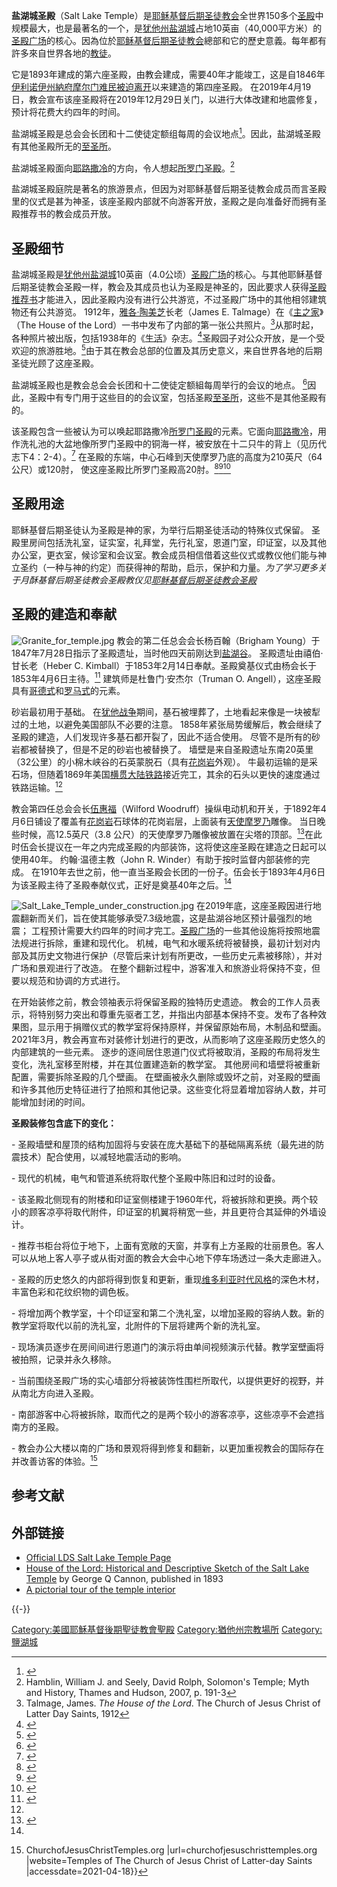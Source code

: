 {{Infobox religious building
| 名字 = 盐湖城圣殿
| 图片 = Salt Lake Temple, Utah - Sept 2004-2.jpg
| 图片说明 = Salt Lake Temple
| 地图 =
| 地图尺寸 =
| 地图说明 =
| 坐标 = {{coord|40|46|14|N|111|53|31|W|type:landmark_region:US|display=title}}
| 宗教 = [[基督教|基督教]]
| 位置 =
| 神 =
| 宗教礼仪 =
| 派别 = [[耶稣基督后期圣徒教会|耶稣基督后期圣徒教会]]
| 节日 =
| 小区 =
| 分区 =
| 基层政权 = [[盐湖城|盐湖城]]
| 区 =
| 领地 =
| 地方行政区 =
| 州 = [[犹他州|犹他州]]
| 省 =
| 地区 =
| 国家 = [[美国|美国]]
| 行政 =
| 开光年份 =
| 状态 =
| 传统称号 =
| 所有者 =
| 领导 =
| 婆多罗迦 =
| 主保圣人 =
| 官方网站 =
| 建筑师 =
| 建筑类型 =
| 建筑风格 = [[哥德式建筑|哥德式]]
| 建筑材料 =
| 建立者 =
| 资助者 =
| 总承包商 =
| 建立日期 =
| 奠基 = 1853年2月15日由杨百翰会长主待
| 竣工 = 1893年4月6日至24日由伍惠福会长奉献
| 建设成本 =
| 毁坏 =
| 正立面朝向 =
| 容纳人数 =
| 长度 =
| 宽度 =
| 中殿宽度 =
| 内部面积 = 23504平方公尺
| 最高高度 =
| 穹顶 =
| 外穹顶高度 =
| 内穹顶高度 =
| 外穹顶直径 =
| 内穹顶直径 =
| 宣礼塔 =
| 宣礼塔高度 =
| 尖塔 =
| 尖塔高度 = 68公尺
| 场地面积 = 4.0公顷
| 寺庙 =
| 纪念碑 =
| 神社 =
| 碑铭 =
| 海拔 =
| 官方名称1 =
| 类型1 =
| 标准1 =
| 指定日期1 =
| 父列表1 =
| 参考编号1 =
| 官方名称2 =
| 类型2 =
| 标准2 =
| 指定日期2 =
| 父列表2 = 4
| 参考编号2 =
}}

'''盐湖城圣殿'''（Salt Lake Temple）是[[耶稣基督后期圣徒教会|耶稣基督后期圣徒教会]]全世界150多个[[聖殿_(後期聖徒運動)|圣殿]]中规模最大，也是最著名的一个，是[[犹他州|犹他州]][[盐湖城|盐湖城]]占地10英亩（40,000平方米）的[[圣殿广场|圣殿广场]]的核心。因為位於[[耶稣基督后期圣徒教会|耶稣基督后期圣徒教会]]總部和它的歷史意義。每年都有許多來自世界各地的[[教徒|教徒]]。

它是1893年建成的第六座圣殿，由教会建成，需要40年才能竣工，这是自1846年[[伊利诺伊州|伊利诺伊州]][[納府|納府]][[摩爾門教拓荒者|摩尔门难民被迫离开]]以来建造的第四座圣殿。 在2019年4月19日，教会宣布该座圣殿将在2019年12月29日关门，以进行大体改建和地震修复，预计将花费大约四年的时间。

盐湖城圣殿是总会会长团和十二使徒定额组每周的会议地点<ref>
{{citation
 |url     = http://library.lds.org/nxt/gateway.dll/Magazines/Ensign/1991.htm/ensign%20may%201991%20.htm/prophets.htm?f=templates$fn=default.htm$3.0
 |title   = Prophets
 |last    = Craven
 |first   = Rulon G.
 |journal = Ensign
 |date    = May 1991
 |page    = 28
}}{{dead link|date=2018年1月 |bot=InternetArchiveBot |fix-attempted=yes }}
</ref>。因此，盐湖城圣殿有其他圣殿所无的[[至圣所|至圣所]]。

盐湖城圣殿面向[[耶路撒冷|耶路撒冷]]的方向，令人想起[[所罗门圣殿|所罗门圣殿]]。<ref>Hamblin, William J. and Seely, David Rolph, Solomon's Temple; Myth and History, Thames and Hudson, 2007, p. 191-3</ref>

盐湖城圣殿庭院是著名的旅游景点，但因为对耶稣基督后期圣徒教会成员而言圣殿里的仪式是甚为神圣，该座圣殿内部就不向游客开放，圣殿之是向准备好而拥有圣殿推荐书的教会成员开放。

==圣殿细节==
盐湖城圣殿是[[犹他州|犹他州]][[盐湖城|盐湖城]]10英亩（4.0公顷）[[圣殿广场|圣殿广场]]的核心。与其他耶稣基督后期圣徒教会圣殿一样，教会及其成员也认为圣殿是神圣的，因此要求人获得[[圣殿推荐书|圣殿推荐书]]才能进入，因此圣殿内没有进行公共游览，不过圣殿广场中的其他相邻建筑物还有公共游览。 1912年，[[雅各·陶美芝|雅各·陶美芝]]长老（James E. Talmage）在《[[主之家|主之家]]》（The House of the Lord）一书中发布了内部的第一张公共照片。<ref>Talmage, James.  ''The House of the Lord''.  The Church of Jesus Christ of Latter Day Saints, 1912</ref>从那时起，各种照片被出版，包括1938年的《[[生活_(雜誌)|生活]]》杂志。<ref name="life1938010322">{{citation |url= https://books.google.com/books?id=jkoEAAAAMBAJ&pg=PA22 |title= The Destiny of 747,000 Mormons is Shaped in These Hallowed Temple Rooms |journal= [[Life_(magazine)|Life]] |date= 1938-01-03 |volume= 4 |issue= 1 |pages= 22–23 |access-date= 2012-10-11 |archive-date= 2021-04-16 |archive-url= https://web.archive.org/web/20210416232420/https://books.google.com/books?id=jkoEAAAAMBAJ&pg=PA22 |dead-url= no }}</ref>圣殿园子对公众开放，是一个受欢迎的旅游胜地。<ref>{{cite web |url= http://www.utah.com/mormon/temple_square.htm |title= Temple Square |publisher= Utah.com (Utah Office of Tourism) |access-date= 2012-10-11 |archive-date= 2012-10-03 |archive-url= https://web.archive.org/web/20121003015645/http://utah.com/mormon/temple_square.htm |dead-url= no }}</ref>由于其在教会总部的位置及其历史意义，来自世界各地的后期圣徒光顾了这座圣殿。

盐湖城圣殿也是教会总会会长团和十二使徒定额組每周举行的会议的地点。 <ref>{{citation |url= https://www.churchofjesuschrist.org/study/ensign/1991/05/prophets?lang=eng |title= Prophets |last= Craven |first= Rulon G. |journal= [[Ensign_(LDS_magazine)|Ensign]] |date= May 1991 |access-date= 2012-10-11 |archive-date= 2021-04-18 |archive-url= https://web.archive.org/web/20210418100401/https://www.churchofjesuschrist.org/study/ensign/1991/05/prophets?lang=eng |dead-url= no }}</ref>{{r|life1938010322}}因此，圣殿中有专门用于这些目的的会议室，包括圣殿[[至圣所|至圣所]]，这些不是其他圣殿有的。

该圣殿包含一些被认为可以唤起耶路撒冷[[所罗门圣殿|所罗门圣殿]]的元素。它面向[[耶路撒冷|耶路撒冷]]，用作洗礼池的大盆地像所罗门圣殿中的铜海一样，被安放在十二只牛的背上（见历代志下4：2-4）。<ref name=Hamblin>{{cite book |title= Solomon's Temple: Myth and History |url= https://archive.org/details/solomonstemplemy0000hamb |last1= Hamblin |first1= William J. |author-link= William J. Hamblin |last2= Seely |first2= David Rolph |year= 2007 |publisher= [[Thames_&_Hudson|Thames & Hudson]] |pages= [https://archive.org/details/solomonstemplemy0000hamb/page/n191 191]–193 |isbn= 9780500251331 }}</ref> 在圣殿的东端，中心石峰到天使摩罗乃底的高度为210英尺（64公尺）或120肘， 使这座圣殿比所罗门圣殿高20肘。<ref>{{cite web |url= http://ldschurchnewsarchive.com/temples/98/Salt-Lake.html |archive-url= https://web.archive.org/web/20140502050804/http://www.ldschurchnewsarchive.com/temples/98/Salt-Lake.html |url-status= dead |archive-date= 2014-05-02 |title= Salt Lake Temple |publisher= ldschurchnewsarchive.com |access-date= 2012-10-11 }}</ref><ref>{{cite web |url= http://maranathachurchofgod.ca/Article-Origin_of_the_Biblical_Cubit.html |title= What Was The True Origin Of The Biblical Cubit? |publisher= Maranatha Church Of God (Barrie, Ontario, Canada) |work= maranathachurchofgod.ca |date= January 2011 |access-date= 2012-10-11 |url-status= dead |archive-url= https://web.archive.org/web/20131021201528/http://maranathachurchofgod.ca/Article-Origin_of_the_Biblical_Cubit.html |archive-date= 2013-10-21 |df= mdy-all }}{{Unreliable source?|date=October 2012}}</ref><ref>{{citation |first= Chaim |last= Clorfene |url= http://www.jewishmag.com/111mag/temple/temple.htm |title= Ezra's Temple, Herod's Temple and Ezekiel's vision of the Third Temple |publisher= Jewishmag.com |date= February 2007 |issue= 111 |access-date= 2012-10-11 |archive-date= 2021-11-03 |archive-url= https://web.archive.org/web/20211103170641/http://www.jewishmag.com/111mag/temple/temple.htm |dead-url= no }}</ref>

==圣殿用途==

耶稣基督后期圣徒认为圣殿是神的家，为举行后期圣徒活动的特殊仪式保留。 圣殿里房间包括洗礼室，证实室，礼拜堂，先行礼室，恩道门室，印证室，以及其他办公室，更衣室，候诊室和会议室。教会成员相信借着这些仪式或教仪他们能与神立圣约（一种与神的约定）而获得神的帮助，启示，保护和力量。''为了学习更多关于月酥基督后期圣徒教会圣殿教仪见[[耶稣基督后期圣徒教会圣殿|耶稣基督后期圣徒教会圣殿]]''

==圣殿的建造和奉献==
[[File:Granite_for_temple.jpg|upright]]
教会的第二任总会会长杨百翰（Brigham Young）于1847年7月28日指示了圣殿遗址，当时他四天前刚达到[[盐湖谷地|盐湖谷]]。 圣殿遗址由禧伯·甘长老（Heber C. Kimball）于1853年2月14日奉献。圣殿奠基仪式由杨会长于1853年4月6日主待。<ref name="Hanks">{{cite web |first= Marion D |last= Hanks |author-link= Marion D. Hanks |url= http://ldsfaq.byu.edu/viewEM.aspx?number=162 |title= Salt Lake Temple |work= LDS FAQ |publisher= [[BYU_Studies|BYU Studies]] |access-date= 2012-10-11 |url-status= dead |archive-url= https://web.archive.org/web/20131021201525/http://ldsfaq.byu.edu/viewEM.aspx?number=162 |archive-date= 2013-10-21 }}</ref><!-- This is the original source for the previous lightplanet ref -->建筑师是杜鲁门·安杰尔（Truman O. Angell），这座圣殿具有[[哥德建筑|哥德式]]和[[羅曼式建築|罗马式]]的元素。

砂岩最初用于基础。 在[[犹他战争|犹他战争]]期间，基石被埋葬了，土地看起来像是一块被犁过的土地，以避免美国部队不必要的注意。 1858年紧张局势缓解后，教会继续了圣殿的建造，人们发现许多基石都开裂了，因此不适合使用。 尽管不是所有的砂岩都被替换了，但是不足的砂岩也被替换了。 墙壁是来自圣殿遗址东南20英里（32公里）的小棉木峡谷的石英蒙脱石（具有[[花岗岩|花岗岩]]外观）。 牛最初运输的是采石场，但随着1869年美国[[横贯大陆铁路|横贯大陆铁路]]接近完工，其余的石头以更快的速度通过铁路运输。<ref name="Hanks"/>

教会第四任总会会长[[伍惠福|伍惠福]]（Wilford Woodruff）操纵电动机和开关，于1892年4月6日铺设了覆盖有[[花岗岩|花岗岩]]石球体的花岗岩层，上面装有[[摩罗乃天使|天使摩罗乃]]雕像。 当日晚些时候，高12.5英尺（3.8 公尺）的天使摩罗乃雕像被放置在尖塔的顶部。<ref>{{citation |url= https://www.thechurchnews.com/archive/1992-04-04/temple-capstone-laid-100-years-ago-5196 |newspaper= [[Church_News|Church News]] |title= Temple capstone laid 100 years ago |date= 1992-04-04 |access-date= 2012-10-11 |archive-date= 2018-11-16 |archive-url= https://web.archive.org/web/20181116033429/https://www.thechurchnews.com/archive/1992-04-04/temple-capstone-laid-100-years-ago-5196 |dead-url= no }}</ref>在此时伍会长提议在一年之内完成圣殿的内部装饰，这将使这座圣殿在建造之日起可以使用40年。 约翰·温德主教（John R. Winder）有助于按时监督内部装修的完成。 在1910年去世之前，他一直当圣殿会长团的一份子。伍会长于1893年4月6日为该圣殿主待了圣殿奉献仪式，正好是奠基40年之后。<ref name="Hanks"/>

[[File:Salt_Lake_Temple_under_construction.jpg|thumb]]
在2019年底，这座圣殿因进行地震翻新而关们，旨在使其能够承受7.3级地震，这是盐湖谷地区预计最强烈的地震； 工程预计需要大约四年的时间才完工。[[圣殿广场|圣殿广场]]的一些其他设施将按照地震法规进行拆除，重建和现代化。 机械，电气和水暖系统将被替换，最初计划对内部及其历史文物进行保护（尽管后来计划有所更改，一些历史元素被移除），并对广场和景观进行了改造。 在整个翻新过程中，游客准入和旅游业将保持不变，但要以规范和协调的方式进行。

在开始装修之前，教会领袖表示将保留圣殿的独特历史遗迹。 教会的工作人员表示，将特别努力突出和尊重先驱者工艺，并指出内部基本保持不变。发布了各种效果图，显示用于捐赠仪式的教学室将保持原样，并保留原始布局，木制品和壁画。2021年3月，教会再宣布对装修计划进行的更改，从而影响了这座圣殿历史悠久的内部建筑的一些元素。 逐步的逐间居住恩道门仪式将被取消，圣殿的布局将发生变化，洗礼室移至附楼，并在其位置建造新的教学室。 其他房间和墙壁将被重新配置，需要拆除圣殿的几个壁画。 在壁画被永久删除或毁坏之前，对圣殿的壁画和许多其他历史特征进行了拍照和其他记录。这些变化将显着增加容纳人数，并可能增加封闭的时间。

'''圣殿装修包含底下的变化：'''

- 圣殿墙壁和屋顶的结构加固将与安装在庞大基础下的基础隔离系统（最先进的防震技术）配合使用，以减轻地震活动的影响。

- 现代的机械，电气和管道系统将取代整个圣殿中陈旧和过时的设备。

- 该圣殿北侧现有的附楼和印证室侧楼建于1960年代，将被拆除和更换。两个较小的顾客凉亭将取代附件，印证室的机翼将稍宽一些，并且更符合其延伸的外墙设计。

- 推荐书柜台将位于地下，上面有宽敞的天窗，并享有上方圣殿的壮丽景色。客人可以从地上客人亭子或从街对面的教会大会中心地下停车场透过一条大走廊进入。

- 圣殿的历史悠久的内部将得到恢复和更新，重现[[維多利亞時代建築|维多利亚时代风格]]的深色木材，丰富色彩和花纹织物的调色板。

- 将增加两个教学室，十个印证室和第二个洗礼室，以增加圣殿的容纳人数。新的教学室将取代以前的洗礼室，北附件的下层将建两个新的洗礼室。

- 现场演员逐步在房间间进行恩道门的演示将由单间视频演示代替。教学室壁画将被拍照，记录并永久移除。

- 当前围绕圣殿广场的实心墙部分将被装饰性围栏所取代，以提供更好的视野，并从南北方向进入圣殿。

- 南部游客中心将被拆除，取而代之的是两个较小的游客凉亭，这些凉亭不会遮挡南方的圣殿。

- 教会办公大楼以南的广场和景观将得到修复和翻新，以更加重视教会的国际存在并改善访客的体验。<ref>{{cite web |author1=Rick Satterfield |title=Temples of The Church of Jesus Christ of Latter-day Saints {{!}} ChurchofJesusChristTemples.org |url=churchofjesuschristtemples.org |website=Temples of The Church of Jesus Christ of Latter-day Saints |accessdate=2021-04-18}}</ref>

==参考文献==
{{Reflist|2}}

==外部链接==
{{Commons}}
* [https://web.archive.org/web/20101123012744/http://lds.org/temples/main/0,11204,1912-1-40-1,00.html Official LDS Salt Lake Temple Page]
* [http://books.google.com/books?id=XFk3AAAAMAAJ House of the Lord: Historical and Descriptive Sketch of the Salt Lake Temple] {{Wayback|url=http://books.google.com/books?id=XFk3AAAAMAAJ |date=20210414155031 }} by George Q Cannon, published in 1893
* [https://web.archive.org/web/20080724200234/http://www.moroni10.com/LDS/Temple_Tour/Salt_Lake_Temple.html A pictorial tour of the temple interior]
{{-}}

{{耶穌基督後期聖徒教會聖殿}}

[[Category:美國耶穌基督後期聖徒教會聖殿|Category:美國耶穌基督後期聖徒教會聖殿]]
[[Category:猶他州宗教場所|Category:猶他州宗教場所]]
[[Category:鹽湖城|Category:鹽湖城]]
